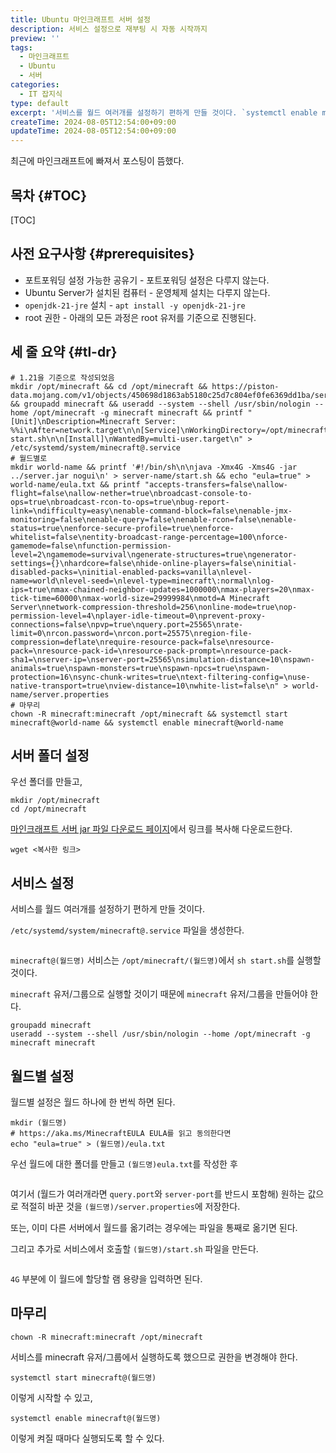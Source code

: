 ```yaml
---
title: Ubuntu 마인크래프트 서버 설정
description: 서비스 설정으로 재부팅 시 자동 시작까지
preview: ''
tags:
  - 마인크래프트
  - Ubuntu
  - 서버
categories:
  - IT 잡지식
type: default
excerpt: '서비스를 월드 여러개를 설정하기 편하게 만들 것이다. `systemctl enable minecraft@(월드명)` 이렇게 켜질 때마다 실행되도록 할 수 있다.'
createTime: 2024-08-05T12:54:00+09:00
updateTime: 2024-08-05T12:54:00+09:00
---
```


최근에 마인크래프트에 빠져서 포스팅이 뜸했다.

## 목차 \{#TOC\}

[TOC]

## 사전 요구사항 \{#prerequisites\}

- 포트포워딩 설정 가능한 공유기 - 포트포워딩 설정은 다루지 않는다.
- Ubuntu Server가 설치된 컴퓨터 - 운영체제 설치는 다루지 않는다.
- `openjdk-21-jre` 설치 - `apt install -y openjdk-21-jre`
- root 권한 - 아래의 모든 과정은 root 유저를 기준으로 진행된다.

## 세 줄 요약 \{#tl-dr\}

```shell
# 1.21을 기준으로 작성되었음
mkdir /opt/minecraft && cd /opt/minecraft && https://piston-data.mojang.com/v1/objects/450698d1863ab5180c25d7c804ef0fe6369dd1ba/server.jar && groupadd minecraft && useradd --system --shell /usr/sbin/nologin --home /opt/minecraft -g minecraft minecraft && printf "[Unit]\nDescription=Minecraft Server: %%i\nAfter=network.target\n\n[Service]\nWorkingDirectory=/opt/minecraft/%%i\n\nUser=minecraft\nGroup=minecraft\nRestart=always\nExecStart=sh start.sh\n\n[Install]\nWantedBy=multi-user.target\n" > /etc/systemd/system/minecraft@.service
# 월드별로
mkdir world-name && printf '#!/bin/sh\n\njava -Xmx4G -Xms4G -jar ../server.jar nogui\n' > server-name/start.sh && echo "eula=true" > world-name/eula.txt && printf "accepts-transfers=false\nallow-flight=false\nallow-nether=true\nbroadcast-console-to-ops=true\nbroadcast-rcon-to-ops=true\nbug-report-link=\ndifficulty=easy\nenable-command-block=false\nenable-jmx-monitoring=false\nenable-query=false\nenable-rcon=false\nenable-status=true\nenforce-secure-profile=true\nenforce-whitelist=false\nentity-broadcast-range-percentage=100\nforce-gamemode=false\nfunction-permission-level=2\ngamemode=survival\ngenerate-structures=true\ngenerator-settings={}\nhardcore=false\nhide-online-players=false\ninitial-disabled-packs=\ninitial-enabled-packs=vanilla\nlevel-name=world\nlevel-seed=\nlevel-type=minecraft\:normal\nlog-ips=true\nmax-chained-neighbor-updates=1000000\nmax-players=20\nmax-tick-time=60000\nmax-world-size=29999984\nmotd=A Minecraft Server\nnetwork-compression-threshold=256\nonline-mode=true\nop-permission-level=4\nplayer-idle-timeout=0\nprevent-proxy-connections=false\npvp=true\nquery.port=25565\nrate-limit=0\nrcon.password=\nrcon.port=25575\nregion-file-compression=deflate\nrequire-resource-pack=false\nresource-pack=\nresource-pack-id=\nresource-pack-prompt=\nresource-pack-sha1=\nserver-ip=\nserver-port=25565\nsimulation-distance=10\nspawn-animals=true\nspawn-monsters=true\nspawn-npcs=true\nspawn-protection=16\nsync-chunk-writes=true\ntext-filtering-config=\nuse-native-transport=true\nview-distance=10\nwhite-list=false\n" > world-name/server.properties
# 마무리
chown -R minecraft:minecraft /opt/minecraft && systemctl start minecraft@world-name && systemctl enable minecraft@world-name
```

## 서버 폴더 설정

우선 폴더를 만들고,

```shell
mkdir /opt/minecraft
cd /opt/minecraft
```

[마인크래프트 서버 jar 파일 다운로드 페이지](https://www.minecraft.net/en-us/download/server)에서 링크를 복사해 다운로드한다.

```shell
wget <복사한 링크>
```

## 서비스 설정

서비스를 월드 여러개를 설정하기 편하게 만들 것이다.

`/etc/systemd/system/minecraft@.service` 파일을 생성한다.

```systemd file=./embed/minecraft@.service title="/etc/systemd/system/minecraft@.service"
```

`minecraft@(월드명)` 서비스는 `/opt/minecraft/(월드명)`에서 `sh start.sh`를 실행할 것이다.

`minecraft` 유저/그룹으로 실행할 것이기 때문에 `minecraft` 유저/그룹을 만들어야 한다.

```shell
groupadd minecraft
useradd --system --shell /usr/sbin/nologin --home /opt/minecraft -g minecraft minecraft
```

## 월드별 설정

월드별 설정은 월드 하나에 한 번씩 하면 된다.

```shell
mkdir (월드명)
# https://aka.ms/MinecraftEULA EULA를 읽고 동의한다면
echo "eula=true" > (월드명)/eula.txt
```

우선 월드에 대한 폴더를 만들고 `(월드명)eula.txt`를 작성한 후

```properties file=./embed/server.properties title="(월드명)/server.properties"
```

여기서 (월드가 여러개라면 `query.port`와 `server-port`를 반드시 포함해) 원하는 값으로 적절히 바꾼 것을 `(월드명)/server.properties`에 저장한다.

또는, 이미 다른 서버에서 월드를 옮기려는 경우에는 파일을 통째로 옮기면 된다.

그리고 추가로 서비스에서 호출할 `(월드명)/start.sh` 파일을 만든다.

```shell file=./embed/start.sh title="(월드명)/start.sh"
```

`4G` 부분에 이 월드에 할당할 램 용량을 입력하면 된다.

## 마무리

```shell
chown -R minecraft:minecraft /opt/minecraft
```

서비스를 minecraft 유저/그룹에서 실행하도록 했으므로 권한을 변경해야 한다.

```shell
systemctl start minecraft@(월드명)
```

이렇게 시작할 수 있고,

```shell
systemctl enable minecraft@(월드명)
```

이렇게 켜질 때마다 실행되도록 할 수 있다.
